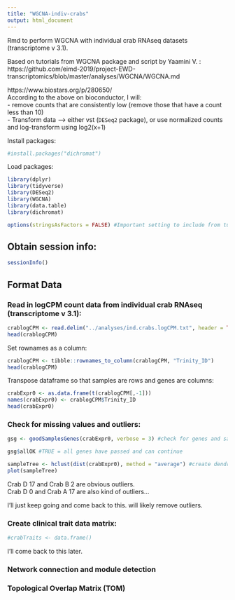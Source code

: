 ```yaml
---
title: "WGCNA-indiv-crabs"
output: html_document
---
```

Rmd to perform WGCNA with individual crab RNAseq datasets (transcriptome v 3.1). 

Based on tutorials from WGCNA package and script by Yaamini V. : https://github.com/eimd-2019/project-EWD-transcriptomics/blob/master/analyses/WGCNA/WGCNA.md

https://www.biostars.org/p/280650/     
According to the above on bioconductor, I will:    
- remove counts that are consistently low (remove those that have a count less than 10)          
- Transform data --> either vst (`DESeq2` package), or use normalized counts and log-transform using log2(x+1)           
 
Install packages:
```r
#install.packages("dichromat")
```
 
Load packages:         
```r
library(dplyr)
library(tidyverse)
library(DESeq2)
library(WGCNA)
library(data.table)
library(dichromat)
```

```r
options(stringsAsFactors = FALSE) #Important setting to include from tutorial
```

## Obtain session info:
```r
sessionInfo()
```

## Format Data
### Read in logCPM count data from individual crab RNAseq (transcriptome v 3.1):      
```r
crablogCPM <- read.delim("../analyses/ind.crabs.logCPM.txt", header = TRUE)
head(crablogCPM)
```

Set rownames as a column:     
```r
crablogCPM <- tibble::rownames_to_column(crablogCPM, "Trinity_ID")
head(crablogCPM)
```


Transpose dataframe so that samples are rows and genes are columns:
```r
crabExpr0 <- as.data.frame(t(crablogCPM[,-1]))
names(crabExpr0) <- crablogCPM$Trinity_ID
head(crabExpr0)
```

### Check for missing values and outliers:
```r
gsg <- goodSamplesGenes(crabExpr0, verbose = 3) #check for genes and samples with too many missing values
```
```r
gsg$allOK #TRUE = all genes have passed and can continue
```

```r
sampleTree <- hclust(dist(crabExpr0), method = "average") #create dendrogram to visually inspect for outliers
plot(sampleTree)
```
Crab D 17 and Crab B 2 are obvious outliers.          
Crab D 0 and Crab A 17 are also kind of outliers... 

I'll just keep going and come back to this. will likely remove outliers. 

### Create clinical trait data matrix:
```r
#crabTraits <- data.frame()
```
I'll come  back to this later.

### Network connection and module detection

### Topological Overlap Matrix (TOM)












